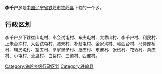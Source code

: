 {{中国乡级行政区
|行政区全称 = 李千户乡
|景观照片文件名 = 
|景观照片描述 = 
|汉语拼音 =
|其他语言 = 
|其他语言名称 = 
|位置图文件名 = 
|位置图描述 = 
|自定义图片=
|上级行政区 = [[辽宁省|辽宁省]][[铁岭市|铁岭市]][[铁岭县|铁岭县]]
|行政区类别 = 乡
|行政区划代码 = 
|行政区划 = 
|村委会 = 
|居委会 = 
|建置时间 = 
|领导职位 = 
|领导名称 = 
|政府驻地 = 
|毗邻 = 
|地理坐标 = 
|总面积 = 
|总人口 = 
|户籍人口 = 
|户籍人口年份 = 
|常住人口 = 
|常住人口年份 = 
|人口密度 = 
|GDP = 
|邮政编码 = 
|电话区号 = 
|官方网站 = 
|网站名称 = 
}}
'''李千户乡'''是[[中华人民共和国|中国]][[辽宁省|辽宁省]][[铁岭市|铁岭市]][[铁岭县|铁岭县]]下辖的一个乡。

== 行政区划 ==

李千户乡下辖崔山屯村、小会试屯村、车夫屯村、大靠山村、李千户村、利民村、上未台冲村、大会试屯村、腰未村、朴起屯村、金家沟村、岭西台村、马侍郎桥村、辅民屯村、望宝村、柴家堡子村、康庄村、东催村、张楼村、花豹村、黄庄村、小屯村、营盘村、白梨村、三道村、西催村。

{{辽宁小作品}}
{{铁岭县行政区划}}

[[Category:铁岭乡级行政区划|Category:铁岭乡级行政区划]]
[[Category:铁岭县|Category:铁岭县]]
